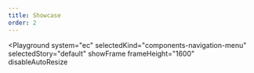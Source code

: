 ```yaml
---
title: Showcase
order: 2
---
```



<Playground
  system="ec"
  selectedKind="components-navigation-menu"
  selectedStory="default"
  showFrame
  frameHeight="1600"
  disableAutoResize
>
  <Html markup={menu} />
</Playground>

